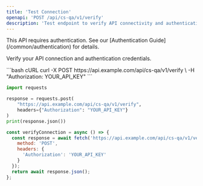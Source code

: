 ```yaml
---
title: 'Test Connection'
openapi: 'POST /api/cs-qa/v1/verify'
description: 'Test endpoint to verify API connectivity and authentication'
---
```


<Note>
This API requires authentication. See our [Authentication Guide](/common/authentication) for details.
</Note>

Verify your API connection and authentication credentials.

<RequestExample>
```bash cURL
curl -X POST https://api.example.com/api/cs-qa/v1/verify \
  -H "Authorization: YOUR_API_KEY"
```

```python Python
import requests

response = requests.post(
    "https://api.example.com/api/cs-qa/v1/verify",
    headers={"Authorization": "YOUR_API_KEY"}
)
print(response.json())
```

```javascript JavaScript
const verifyConnection = async () => {
  const response = await fetch('https://api.example.com/api/cs-qa/v1/verify', {
    method: 'POST',
    headers: {
      'Authorization': 'YOUR_API_KEY'
    }
  });
  return await response.json();
};
```
</RequestExample> 